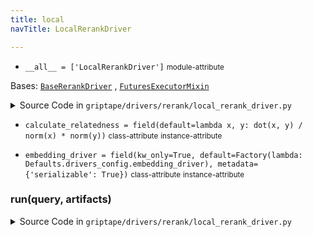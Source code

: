 ```yaml
---
title: local
navTitle: LocalRerankDriver

---
```


-   `__all__ = ['LocalRerankDriver']` <small>module-attribute</small>  <span id="griptape.drivers.rerank.local.__all__"></span> 

<span id="griptape.drivers.rerank.local.LocalRerankDriver"></span>

Bases:
 [`BaseRerankDriver`](./#griptape.drivers.rerank.BaseRerankDriver "BaseRerankDriver (griptape.drivers.rerank.BaseRerankDriver)")
,  [`FuturesExecutorMixin`](../../mixins/futures_executor_mixin.mdx#griptape.mixins.futures_executor_mixin.FuturesExecutorMixin "FuturesExecutorMixin (griptape.mixins.futures_executor_mixin.FuturesExecutorMixin)")

<details><summary>Source Code in <code>griptape&#47;drivers&#47;rerank&#47;local_rerank_driver.py</code></summary>

```python
@define(kw_only=True)
class LocalRerankDriver(BaseRerankDriver, FuturesExecutorMixin):
    calculate_relatedness: Callable = field(default=lambda x, y: dot(x, y) / (norm(x) * norm(y)))
    embedding_driver: BaseEmbeddingDriver = field(
        kw_only=True, default=Factory(lambda: Defaults.drivers_config.embedding_driver), metadata={"serializable": True}
    )

    def run(self, query: str, artifacts: list[TextArtifact]) -> list[TextArtifact]:
        query_embedding = self.embedding_driver.embed(query, vector_operation="query")

        with self.create_futures_executor() as futures_executor:
            artifact_embeddings = execute_futures_list(
                [
                    futures_executor.submit(
                        with_contextvars(self.embedding_driver.embed_text_artifact), a, vector_operation="upsert"
                    )
                    for a in artifacts
                ],
            )

        artifacts_and_relatednesses = [
            (artifact, self.calculate_relatedness(query_embedding, artifact_embedding))
            for artifact, artifact_embedding in zip(artifacts, artifact_embeddings)
        ]

        artifacts_and_relatednesses.sort(key=operator.itemgetter(1), reverse=True)

        return [artifact for artifact, _ in artifacts_and_relatednesses]
```

</details>

-   `calculate_relatedness = field(default=lambda x, y: dot(x, y) / norm(x) * norm(y))` <small>class-attribute</small> <small>instance-attribute</small>  <span id="griptape.drivers.rerank.local.LocalRerankDriver.calculate_relatedness"></span> 

-   `embedding_driver = field(kw_only=True, default=Factory(lambda: Defaults.drivers_config.embedding_driver), metadata={'serializable': True})` <small>class-attribute</small> <small>instance-attribute</small>  <span id="griptape.drivers.rerank.local.LocalRerankDriver.embedding_driver"></span> 

<span id="griptape.drivers.rerank.local.LocalRerankDriver.run"></span>

### run(query, artifacts)

<details><summary>Source Code in <code>griptape&#47;drivers&#47;rerank&#47;local_rerank_driver.py</code></summary>

```python
def run(self, query: str, artifacts: list[TextArtifact]) -> list[TextArtifact]:
    query_embedding = self.embedding_driver.embed(query, vector_operation="query")

    with self.create_futures_executor() as futures_executor:
        artifact_embeddings = execute_futures_list(
            [
                futures_executor.submit(
                    with_contextvars(self.embedding_driver.embed_text_artifact), a, vector_operation="upsert"
                )
                for a in artifacts
            ],
        )

    artifacts_and_relatednesses = [
        (artifact, self.calculate_relatedness(query_embedding, artifact_embedding))
        for artifact, artifact_embedding in zip(artifacts, artifact_embeddings)
    ]

    artifacts_and_relatednesses.sort(key=operator.itemgetter(1), reverse=True)

    return [artifact for artifact, _ in artifacts_and_relatednesses]
```

</details>
